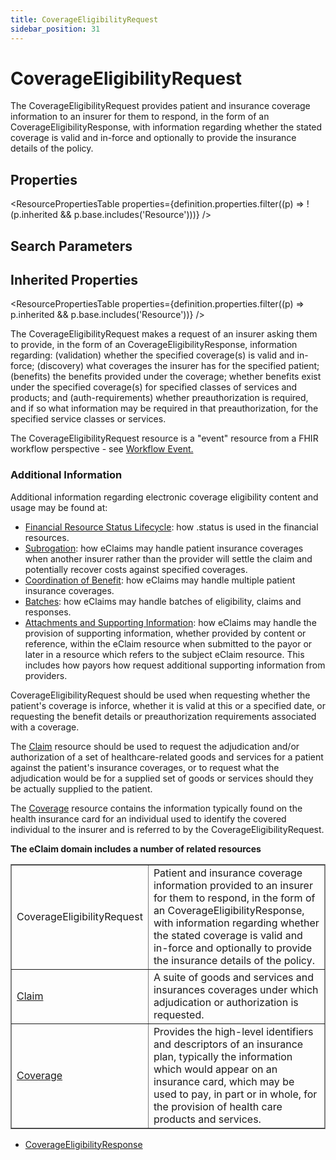 ```yaml
---
title: CoverageEligibilityRequest
sidebar_position: 31
---
```



# CoverageEligibilityRequest

The <Link to="/docs/api/fhir/resources/coverageeligibilityrequest">CoverageEligibilityRequest</Link> provides patient and insurance coverage information to an insurer for them to respond, in the form of an <Link to="/docs/api/fhir/resources/coverageeligibilityresponse">CoverageEligibilityResponse</Link>, with information regarding whether the stated coverage is valid and in-force and optionally to provide the insurance details of the policy.

<Tabs queryString="section">
  <TabItem value="schema" label="Schema" default>

## Properties

<ResourcePropertiesTable
  properties={definition.properties.filter((p) => !(p.inherited && p.base.includes('Resource')))}
/>

## Search Parameters

<SearchParamsTable searchParams={definition.searchParameters} />

## Inherited Properties

<ResourcePropertiesTable properties={definition.properties.filter((p) => p.inherited && p.base.includes('Resource'))} />

  </TabItem>
  <TabItem value="usage" label="Usage">
<div> <a name="scope"></a> <p> The <Link to="/docs/api/fhir/resources/coverageeligibilityrequest">CoverageEligibilityRequest</Link> makes a request of an insurer asking them to provide, in the form of an <Link to="/docs/api/fhir/resources/coverageeligibilityresponse">CoverageEligibilityResponse</Link>,  information regarding: (validation) whether the specified coverage(s) is valid and in-force; (discovery) what coverages the insurer has for the specified patient; (benefits) the benefits provided under the coverage; whether benefits exist under the specified coverage(s) for specified classes of services and products; and (auth-requirements)  whether preauthorization is required, and if so what information may be required in that preauthorization, for the specified service classes or services. </p> <p>The <Link to="/docs/api/fhir/resources/coverageeligibilityrequest">CoverageEligibilityRequest</Link> resource is a "event" resource from a FHIR workflow perspective - see <a href="https://www.hl7.org/fhir/workflow.html#event">Workflow Event.</a></p> <h3 class="self-link-parent"> Additional Information <a href="https://www.hl7.org/fhir/coverageeligibilityrequest.html#13.2.1.1" title="link to here" class="self-link"></a></h3> <p> Additional information regarding electronic coverage eligibility content and usage may be found at: </p> <ul> <li><a href="https://www.hl7.org/fhir/financial-module.html#resource-status">Financial Resource Status Lifecycle</a>: how .status is used in the financial resources.</li> <li><a href="https://www.hl7.org/fhir/financial-module.html#subrogation">Subrogation</a>: how eClaims may handle patient insurance coverages when another insurer rather than  the provider will settle the claim and potentially recover costs against specified coverages.</li> <li><a href="https://www.hl7.org/fhir/financial-module.html#cob">Coordination of Benefit</a>: how eClaims may handle multiple patient insurance coverages.</li> <li><a href="https://www.hl7.org/fhir/financial-module.html#batch">Batches</a>: how eClaims may handle batches of eligibility, claims and responses.</li> <li><a href="https://www.hl7.org/fhir/financial-module.html#attachments">Attachments and Supporting Information</a>: how eClaims may handle the provision of supporting  information, whether provided by content or reference, within the eClaim resource when submitted to the payor or later in a resource which refers  to the subject eClaim resource. This includes how payors how request additional supporting information from providers.</li> </ul> </div>
  </TabItem>
  <TabItem value="relationships" label="Relationships">
<div> <p> <Link to="/docs/api/fhir/resources/coverageeligibilityrequest">CoverageEligibilityRequest</Link> should be used when requesting whether the patient's coverage is inforce, whether it is valid at this or a specified date, or requesting the benefit details or preauthorization requirements associated with a coverage. </p> <p> The <a href="/docs/api/fhir/resources/claim">Claim</a> resource should be used to request the adjudication and/or authorization of a set of healthcare-related goods and services for a patient against the patient's insurance coverages, or to request what the adjudication would be for a supplied set of goods or services should they be actually supplied to the patient. </p> <p> The <a href="/docs/api/fhir/resources/coverage">Coverage</a> resource contains the information typically found on the health insurance card for an individual used to identify the covered individual to the insurer and is referred to by the <Link to="/docs/api/fhir/resources/coverageeligibilityrequest">CoverageEligibilityRequest</Link>. </p> <p> <b>The eClaim domain includes a number of related resources</b> </p> <table border="1" cellpadding="1" cellspacing="2" frame="box"> <tbody><tr> <td>CoverageEligibilityRequest</td> <td>Patient and insurance coverage information provided to an insurer for them to respond, in the form of an <Link to="/docs/api/fhir/resources/coverageeligibilityresponse">CoverageEligibilityResponse</Link>, with information regarding whether the stated coverage is valid and in-force and optionally to provide the insurance details of the policy.</td> </tr> <tr> <td><a href="/docs/api/fhir/resources/claim">Claim</a></td> <td>A suite of goods and services and insurances coverages under which adjudication or authorization is requested.</td> </tr> <tr> <td><a href="/docs/api/fhir/resources/coverage">Coverage</a></td> <td>Provides the high-level identifiers and descriptors of an insurance plan, typically the information which would appear on an insurance card, which may be used to pay, in part or in whole, for the provision of health care products and services.</td> </tr> </tbody></table> </div>
  </TabItem>

  <TabItem value="referencedBy" label="Referenced By">
<ul><li><a href="/docs/api/fhir/resources/coverageeligibilityresponse">CoverageEligibilityResponse</a></li></ul>
  </TabItem>
</Tabs>
